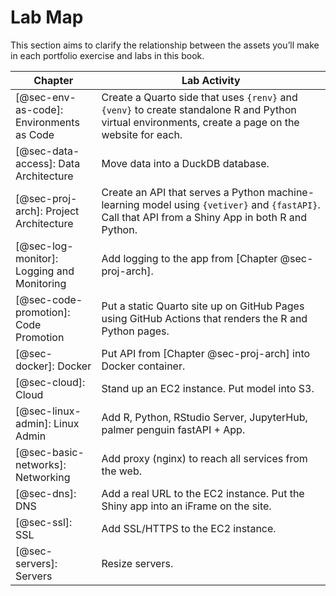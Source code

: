 # Lab Map {#sec-append-lab}

This section aims to clarify the relationship between the assets you'll
make in each portfolio exercise and labs in this book.

| Chapter                                    | Lab Activity                                                                                                                                        |
|--------------------|----------------------------------------------------|
| [@sec-env-as-code]: Environments as Code   | Create a Quarto side that uses `{renv}` and `{venv}` to create standalone R and Python virtual environments, create a page on the website for each. |
| [@sec-data-access]: Data Architecture      | Move data into a DuckDB database.                                                                                                                   |
| [@sec-proj-arch]: Project Architecture     | Create an API that serves a Python machine-learning model using `{vetiver}` and `{fastAPI}`. Call that API from a Shiny App in both R and Python.   |
| [@sec-log-monitor]: Logging and Monitoring | Add logging to the app from [Chapter @sec-proj-arch].                                                                                               |
| [@sec-code-promotion]: Code Promotion      | Put a static Quarto site up on GitHub Pages using GitHub Actions that renders the R and Python pages.                                               |
| [@sec-docker]: Docker                      | Put API from [Chapter @sec-proj-arch] into Docker container.                                                                                        |
| [@sec-cloud]: Cloud                        | Stand up an EC2 instance. Put model into S3.                                                                                                        |
| [@sec-linux-admin]: Linux Admin            | Add R, Python, RStudio Server, JupyterHub, palmer penguin fastAPI + App.                                                                            |
| [@sec-basic-networks]: Networking          | Add proxy (nginx) to reach all services from the web.                                                                                               |
| [@sec-dns]: DNS                            | Add a real URL to the EC2 instance. Put the Shiny app into an iFrame on the site.                                                                   |
| [@sec-ssl]: SSL                            | Add SSL/HTTPS to the EC2 instance.                                                                                                                  |
| [@sec-servers]: Servers                    | Resize servers.                                                                                                                                     |
